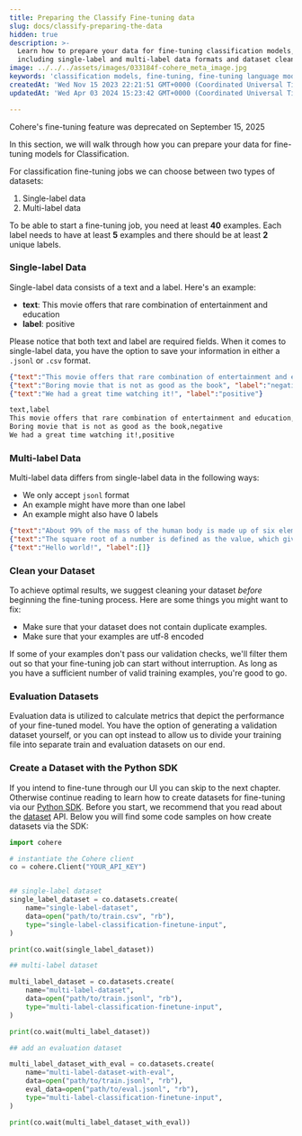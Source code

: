 ```yaml
---
title: Preparing the Classify Fine-tuning data
slug: docs/classify-preparing-the-data
hidden: true
description: >-
  Learn how to prepare your data for fine-tuning classification models,
  including single-label and multi-label data formats and dataset cleaning tips.
image: ../../../assets/images/033184f-cohere_meta_image.jpg
keywords: 'classification models, fine-tuning, fine-tuning language models'
createdAt: 'Wed Nov 15 2023 22:21:51 GMT+0000 (Coordinated Universal Time)'
updatedAt: 'Wed Apr 03 2024 15:23:42 GMT+0000 (Coordinated Universal Time)'

---
```


<Warning>
Cohere's fine-tuning feature was deprecated on September 15, 2025
</Warning>

In this section, we will walk through how you can prepare your data for fine-tuning models for Classification.

For classification fine-tuning jobs we can choose between two types of datasets:

1. Single-label data
2. Multi-label data

To be able to start a fine-tuning job, you need at least **40** examples. Each label needs to have at least **5** examples and there should be at least **2** unique labels.

### Single-label Data

Single-label data consists of a text and a label. Here's an example:

- **text**: This movie offers that rare combination of entertainment and education
- **label**: positive

Please notice that both text and label are required fields. When it comes to single-label data, you have the option to save your information in either a `.jsonl` or `.csv` format.

```json JSONL
{"text":"This movie offers that rare combination of entertainment and education", "label":"positive"}
{"text":"Boring movie that is not as good as the book", "label":"negative"}
{"text":"We had a great time watching it!", "label":"positive"}
```

```txt CSV
text,label
This movie offers that rare combination of entertainment and education,positive
Boring movie that is not as good as the book,negative
We had a great time watching it!,positive
```

### Multi-label Data

Multi-label data differs from single-label data in the following ways:

- We only accept `jsonl` format
- An example might have more than one label
- An example might also have 0 labels

```json JSONL
{"text":"About 99% of the mass of the human body is made up of six elements: oxygen, carbon, hydrogen, nitrogen, calcium, and phosphorus.", "label":["biology", "physics"]}
{"text":"The square root of a number is defined as the value, which gives the number when it is multiplied by itself", "label":["mathematics"]}
{"text":"Hello world!", "label":[]}
```

### Clean your Dataset

To achieve optimal results, we suggest cleaning your dataset _before_ beginning the fine-tuning process. Here are some things you might want to fix:

- Make sure that your dataset does not contain duplicate examples.
- Make sure that your examples are utf-8 encoded

If some of your examples don't pass our validation checks, we'll filter them out so that your fine-tuning job can start without interruption. As long as you have a sufficient number of valid training examples, you're good to go.

### Evaluation Datasets

Evaluation data is utilized to calculate metrics that depict the performance of your fine-tuned model. You have the option of generating a validation dataset yourself, or you can opt instead to allow us to divide your training file into separate train and evaluation datasets on our end.

### Create a Dataset with the Python SDK

If you intend to fine-tune through our UI you can skip to the next chapter. Otherwise continue reading to learn how to create datasets for fine-tuning via our [Python SDK](/docs/fine-tuning-with-the-python-sdk). Before you start, we recommend that you read about the [dataset](/docs/datasets) API. Below you will find some code samples on how create datasets via the SDK:

```python PYTHON
import cohere

# instantiate the Cohere client
co = cohere.Client("YOUR_API_KEY")


## single-label dataset
single_label_dataset = co.datasets.create(
    name="single-label-dataset",
    data=open("path/to/train.csv", "rb"),
    type="single-label-classification-finetune-input",
)

print(co.wait(single_label_dataset))

## multi-label dataset

multi_label_dataset = co.datasets.create(
    name="multi-label-dataset",
    data=open("path/to/train.jsonl", "rb"),
    type="multi-label-classification-finetune-input",
)

print(co.wait(multi_label_dataset))

## add an evaluation dataset

multi_label_dataset_with_eval = co.datasets.create(
    name="multi-label-dataset-with-eval",
    data=open("path/to/train.jsonl", "rb"),
    eval_data=open("path/to/eval.jsonl", "rb"),
    type="multi-label-classification-finetune-input",
)

print(co.wait(multi_label_dataset_with_eval))
```
